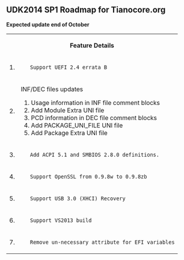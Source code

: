 <span style="font-size: 15.0pt; text-align: center; font-family: Verdana; color: #004280; font-weight: bold; font-style: normal">
=='''UDK2014 SP1 Roadmap for Tianocore.org '''==
</span>

'''Expected update end of October'''
<div class="t_projects">

<table width="100%">
<tr>
    <th   colspan="2">Feature Details</th>
</tr>
   
<tr>
  <td> 1. </td>

  <td>
    Support UEFI 2.4 errata B</td>
</tr>

<tr>
  <td> 2. </td>

  <td>
INF/DEC files updates
#Usage information in INF file comment blocks
#Add Module Extra UNI file
#PCD information in DEC file comment blocks 
#Add PACKAGE_UNI_FILE UNI file
#Add Package Extra UNI file
</td>
</tr>

<tr>
  <td> 3. </td>
  <td>
    Add ACPI 5.1 and SMBIOS 2.8.0 definitions.</td>
</tr>

<tr>
  <td> 4. </td>
  <td>
    Support OpenSSL from 0.9.8w to 0.9.8zb</td>
</tr>

<tr>
  <td> 5. </td>
  <td>
    Support USB 3.0 (XHCI) Recovery</td>
</tr>

<tr>
  <td> 6. </td>
  <td>
    Support VS2013 build</td>
</tr>

<tr>
  <td> 7. </td>
  <td>
    Remove un-necessary attribute for EFI variables</td>
</tr>


</table>
